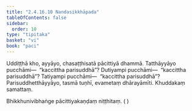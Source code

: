 ```yaml
---
title: "2.4.16.10 Nandasikkhāpada"
tableOfContents: false
sidebar:
  order: 10
type: "tipitaka"
basket: "vi"
book: "paci"
---
```



<DynamicBreadcrumb />

<Paragraph number="3526" book="paci">
Uddiṭṭhā kho, ayyāyo, chasaṭṭhisatā pācittiyā dhammā. Tatthāyyāyo pucchāmi—  “kaccittha parisuddhā”? Dutiyampi pucchāmi—  “kaccittha parisuddhā”? Tatiyampi pucchāmi—  “kaccittha parisuddhā”? Parisuddhetthāyyāyo, tasmā tuṇhī, evametaṃ dhārayāmīti.

</Paragraph>

<Paragraph number="3527" type="center" book="paci">
Khuddakaṃ samattaṃ.

  
Bhikkhunivibhaṅge pācittiyakaṇḍaṃ niṭṭhitaṃ. ( )
</Paragraph>